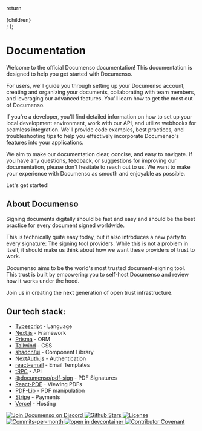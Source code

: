   return <div className="p-24">{children}</div>;
};

<Wrapper>

# Documentation

Welcome to the official Documenso documentation! This documentation is designed to help you get started with Documenso.

For users, we'll guide you through setting up your Documenso account, creating and organizing your documents, collaborating with team members, and leveraging our advanced features. You'll learn how to get the most out of Documenso.

If you're a developer, you'll find detailed information on how to set up your local development environment, work with our API, and utilize webhooks for seamless integration. We'll provide code examples, best practices, and troubleshooting tips to help you effectively incorporate Documenso's features into your applications.

We aim to make our documentation clear, concise, and easy to navigate. If you have any questions, feedback, or suggestions for improving our documentation, please don't hesitate to reach out to us. We want to make your experience with Documenso as smooth and enjoyable as possible.

Let's get started!

## About Documenso

Signing documents digitally should be fast and easy and should be the best practice for every document signed worldwide.

This is technically quite easy today, but it also introduces a new party to every signature: The signing tool providers. While this is not a problem in itself, it should make us think about how we want these providers of trust to work.

Documenso aims to be the world's most trusted document-signing tool. This trust is built by empowering you to self-host Documenso and review how it works under the hood.

Join us in creating the next generation of open trust infrastructure.

## Our tech stack:

- [Typescript](https://www.typescriptlang.org/) - Language
- [Next.js](https://nextjs.org/) - Framework
- [Prisma](https://www.prisma.io/) - ORM
- [Tailwind](https://tailwindcss.com/) - CSS
- [shadcn/ui](https://ui.shadcn.com/) - Component Library
- [NextAuth.js](https://next-auth.js.org/) - Authentication
- [react-email](https://react.email/) - Email Templates
- [tRPC](https://trpc.io/) - API
- [@documenso/pdf-sign](https://www.npmjs.com/package/@documenso/pdf-sign) - PDF Signatures
- [React-PDF](https://github.com/wojtekmaj/react-pdf) - Viewing PDFs
- [PDF-Lib](https://github.com/Hopding/pdf-lib) - PDF manipulation
- [Stripe](https://stripe.com/) - Payments
- [Vercel](https://vercel.com) - Hosting

<div className="mt-16 flex items-center justify-center gap-4">
  <a href="https://documen.so/discord">
    <img
      src="https://img.shields.io/badge/Discord-documen.so/discord-%235865F2"
      alt="Join Documenso on Discord"
    />
  </a>
  <a href="https://github.com/documenso/documenso/stargazers">
    <img src="https://img.shields.io/github/stars/documenso/documenso" alt="Github Stars" />
  </a>
  <a href="https://github.com/documenso/documenso/blob/main/LICENSE">
    <img src="https://img.shields.io/badge/license-AGPLv3-purple" alt="License" />
  </a>
  <a href="https://github.com/documenso/documenso/pulse">
    <img
      src="https://img.shields.io/github/commit-activity/m/documenso/documenso"
      alt="Commits-per-month"
    />
  </a>
  <a href="https://vscode.dev/redirect?url=vscode://ms-vscode-remote.remote-containers/cloneInVolume?url=https://github.com/documenso/documenso">
    <img
      alt="open in devcontainer"
      src="https://img.shields.io/static/v1?label=Dev%20Containers&message=Enabled&color=blue&logo=visualstudiocode"
    />
  </a>
  <a href="https://github.com/documenso/documenso/blob/main/CODE_OF_CONDUCT.md">
    <img
      src="https://img.shields.io/badge/Contributor%20Covenant-2.1-4baaaa.svg"
      alt="Contributor Covenant"
    />
  </a>
</div>

</Wrapper>
